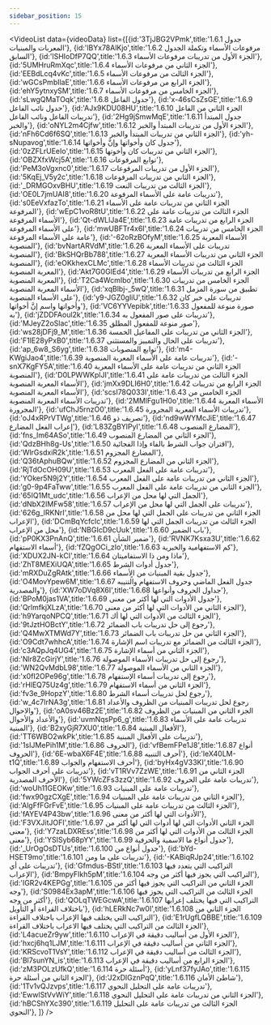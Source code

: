 ```yaml
---
sidebar_position: 15
---
```


<VideoList data={videoData} list={[{id:'3TjJBG2VPmk',title:'1.6.1 جدول المعربات والمبنيات'},
{id:'lBYx78AlKjo',title:'1.6.2 مرفوعات الأسماء وتكملة الجدول السابق'},
{id:'lSHIoDfP7QQ',title:'1.6.3 الجزء الأول من تدريبات مرفوعات الأسماء'},
{id:'5UMHruRmXqc',title:'1.6.4 الجزء الثاني من مرفوعات الأسماء'},
{id:'EEBdLcq4vKc',title:'1.6.5 الجزء الثالث من مرفوعات الأسماء'},
{id:'wGCsPmbIlaE',title:'1.6.6 الجزء الرابع من مرفوعات الأسماء'},
{id:'ehY5ytnxySM',title:'1.6.7 الجزء الخامس من مرفوعات الأسماء'},
{id:'sLwgQMaTOqk',title:'1.6.8 جدول الفاعل'},
{id:'x-46sCsZsGE',title:'1.6.9 حدول نائب الفاعل'},
{id:'AJx9KDU08HU',title:'1.6.10 الجزء الثاني من الفاعل تدريبات الفاعل ونائب الفاعل'},
{id:'2Hg9jSmwMqE',title:'1.6.11 جدول المبتدأ والخبر'},
{id:'oNYL2m4Cjfw',title:'1.6.12 الجزء الأول من تدريبات المبتدأ والخبر'},
{id:'nFh6Cd6f6SQ',title:'1.6.13 الجزء الثاني من تدريبات المبتدأ والخبر'},
{id:'yh-sNupavog',title:'1.6.14 جدول كان وأخواتها وإنَّ وأخواتها'},
{id:'0zZFLrUEeIo',title:'1.6.15 الجزء الثاني من تدريبات كان وأخوتها'},
{id:'OBZXfxWcj5A',title:'1.6.16 توابع المرفوعات'},
{id:'PeM3oVgxnc0',title:'1.6.17 الجزء الأول من تدريبات المرفوعات'},
{id:'5KqEj_V5y2c',title:'1.6.18 الجزء الثاني من تدريبات المرفوعات'},
{id:'_DRMGOxvBHU',title:'1.6.19 الجزء الثالث من تدريبات النعت'},
{id:'OE0L7jmUAI8',title:'1.6.20 تدريبات عامة على الأسماء المرفوعة'},
{id:'s0EeVxfazTo',title:'1.6.21 الجزء الثاني من تدريبات عامة على الأسماء المرفوعة'},
{id:'wEpC1voR8tU',title:'1.6.22 الجزء الثالث من تدريبات عامة على الأسماء المرفوعة'},
{id:'Qt-dWLlJa4E',title:'1.6.23 الجزء الرابع من تدريبات عامة على الأسماء المرفوعة'},
{id:'mwUBFTr4x6I',title:'1.6.24 الجزء الخامس من تدريبات عامة على الأسماء المرفوعة'},
{id:'-62oRzBOfyM',title:'1.6.25 الأسماء المعربة المنصوبة'},
{id:'bvNartARVdM',title:'1.6.26 تدريبات على الأسماء المعربة المنصوبة'},
{id:'BkSHQrBb788',title:'1.6.27 الجزء الثاني من تدريبات الأسماء المعربة المنصوبة'},
{id:'eOKkhexCLMc',title:'1.6.28 الجزء الثالث من تدريبات الأسماء المعربة المنصوبة'},
{id:'Akt7G0GIEd4',title:'1.6.29 الجزء الرابع من تدريبات الأسماء المعربة المنصوبة'},
{id:'T2Ca4WcmIbo',title:'1.6.30 الجزء الخامس من تدريبات الأسماء المعربة المنصوبة'},
{id:'xqBlbj-_5wQ',title:'1.6.31 تطبيق من سورة المزمل على الأسماء المنصوبة'},
{id:'y9-JGZ0gliU',title:'1.6.32 تدريبات على خبر كان وأخواتها واسم إنَّ أخواتها'},
{id:'VC6YYVepibk',title:'1.6.33 صورة منوعة للمفعول به'},
{id:'jZDDFAoul2k',title:'1.6.34 تدريبات على صور المفعول به'},
{id:'MJeyZ2oSlac',title:'1.6.35 صور منوعة للمفعول المطلق'},
{id:'ws28jDFj9_M',title:'1.6.36 الجزء الثاني من تدريبات على المفاعيل الخمسة'},
{id:'F1lE28yPxB0',title:'1.6.37 تدريبات على الحال والتمييز والمستثنى'},
{id:'ap_6w8_S6yg',title:'1.6.38 توابع المنصوبات'},
{id:'m4-KWgiJao4',title:'1.6.39 تدريبات عامة على الأسماء المعربة المنصوبة'},
{id:'-snX7KgFY5A',title:'1.6.40 الجزء الثاني من تدريبات عامة على الأسماء المعربة المنصوبة'},
{id:'D0LPWWKplJI',title:'1.6.41 الجزء الثالث من تدريبات عامة على الأسماء المعربة المنصوبة'},
{id:'jmXx9DLI6H0',title:'1.6.42 الجزء الرابع من تدريبات الأسماء المعربة المنصوبة'},
{id:'scsI78Q033I',title:'1.6.43 الجزء الخامس من تدريبات الأسماء المعربة المنصوبة'},
{id:'2MMlFgu1H0o',title:'1.6.44 الأسماء المعربة المجرورة'},
{id:'ufChJ5rnzO0',title:'1.6.45 تدريبات الأسماء المعربة المجرورة'},
{id:'oJ4xRPrVTWg',title:'1.6.46 تصريف ذو'},
{id:'nd9wWYMcJiE',title:'1.6.47 إعراب الفعل المضارع'},
{id:'L83ZgBYlPyI',title:'1.6.48 المضارع المنصوب'},
{id:'fns_lm64ASo',title:'1.6.49 الجزء الثاني من المضارع المنصوب'},
{id:'QdzBHh8g-Us',title:'1.6.50 اقتران جواب الشرط بالفاء وإذا الفجائية'},
{id:'WlrGsdxiR2k',title:'1.6.51 المضارع المجزوم'},
{id:'Q36tAphuBQw',title:'1.6.52 الجزء الثاني من المضارع المجزوم'},
{id:'RjTdOcOH09U',title:'1.6.53 تدريبات عامة على الفعل المعرب'},
{id:'YOker5N9j2Y',title:'1.6.54 الجزء الثاني من تدريبات عامة على الفعل المعرب'},
{id:'g0-9p4FaTww',title:'1.6.55 الجزء الثاني من تدريبات عامة على الفعل المعرب'},
{id:'65IQ1Mt_udc',title:'1.6.56 الجمل التي لها محل من الإعراب'},
{id:'dNbX2IMFw58',title:'1.6.57 تدريبات على الجمل التي لها محل من الإعراب'},
{id:'626g_lRKNrI',title:'1.6.58 الجزء الثاني من تدريبات على الجمل التي لها محل من الإعراب'},
{id:'DCmBqYcfclc',title:'1.6.59 الجزء الثالث من تدريبات الجمل التي لها محل من الإعراب'},
{id:'NBGIcD9cUuk',title:'1.6.60 باب الضمير'},
{id:'pP0KX3PnAnQ',title:'1.6.61 ضمير الشأن'},
{id:'RVNK7Ksxa3U',title:'1.6.62 أسماء الاستفهام'},
{id:'fZQgOCi_zIo',title:'1.6.63 كم الاستفهامية والخبرية'},
{id:'XDUX2JN-kCI',title:'1.6.64 ماذا ومن ذا الاستفاميتان'},
{id:'ZhT8MEXiUQA',title:'1.6.65 جدول أدوات الشرط'},
{id:'mRXDuZgRAtk',title:'1.6.66 جدول بقية المبنيات من الٍأسماء'},
{id:'O4MovYpew6M',title:'1.6.67 جدول  الفعل الماضي وحروف الاستفهام والتنيبه والمصدرية'},
{id:'XW7oDVq8X6I',title:'1.6.68 جداول الحروف وأنواعها'},
{id:'BPoM0jas1VA',title:'1.6.69 جدول الأدوات التي لها أكثر من معنى'},
{id:'QrlmfkjXLzA',title:'1.6.70 الجزء الثاني من الأدوات التي لها أكثر من معنى'},
{id:'h9YarqoNPCQ',title:'1.6.71 الجزء الثالث من الأدوات التي لها أك'},
{id:'9tJztHOBctY',title:'1.6.72 رجوع إلى حل تدريبات باب الضمائر'},
{id:'Q4MwXTMWd7Y',title:'1.6.73 الجزء الثاني من حل تدريبات باب الضمائر'},
{id:'O9Cdt7whhcA',title:'1.6.74 الجزء الثالث من الضمائر مع تدريبات اسم الإشارة'},
{id:'c3AQpJq4UG4',title:'1.6.75 الجزء الثاني من أسماء الإشارة'},
{id:'Nlr8ZcGirjY',title:'1.6.76 رجوع إلى حل تدريبات الأسماء الموصولة'},
{id:'WN2QvMdbL98',title:'1.6.77 الجزء الثاني من الأسماء الموصولة'},
{id:'x0fI2OPe96g',title:'1.6.78 رجوع إلى تدريبات أسماء الإستفهام'},
{id:'rHlEQ75Uz4g',title:'1.6.79 الجزء الثاني من أسماء الاستفهام'},
{id:'fv3e_9HopzY',title:'1.6.80 رجوع لحل تدريبات أسماء الشرط'},
{id:'w_4c7IrNA3g',title:'1.6.81 رجوع لحل تدريبات المبنيات من الظروف والأعداد والاحوال'},
{id:'oA0sv46Bz2E',title:'1.6.82 الجزء الثاني من المبنيات من الظروف والأعداد والأحوال'},
{id:'uvmNqsPp6_g',title:'1.6.83 تدريبات عامة على الأسماء المبنية'},
{id:'B2xyGjR7XU0',title:'1.6.84 الأفعال المبنية'},
{id:'TT6WBO2wkPk',title:'1.6.85 تدريبات على الأفعال المبنية'},
{id:'1sIJMePih1M',title:'1.6.86 الحروف'},
{id:'vfBemFPe1J8',title:'1.6.87 أنواع الحروف'},
{id:'6E-wbaX6F4E',title:'1.6.88 أحرف التنبيه'},
{id:'leX40LM-t1Q',title:'1.6.89 أحرف الاستفهام والجواب'},
{id:'byHx4gV33KI',title:'1.6.90 تدريبات على أحرف الجواب'},
{id:'vT1RVv7ZzWE',title:'1.6.91 الجزء الثاني من الأحرف المصدرية'},
{id:'5YWcZFs3zzQ',title:'1.6.92 تدريبات عامة على الحروف'},
{id:'woUh11GEOKw',title:'1.6.93 تدريبات عامة على المبنيات'},
{id:'fwx90gzCXgE',title:'1.6.94 الجزء الثاني من تدريبات عامة على المبنيات'},
{id:'AlgFfFGrFvE',title:'1.6.95 الجزء الثالث من تدريبات عامة على المبنيات'},
{id:'fAYEV4P43bw',title:'1.6.96 الأدوات التي لها أكثر من معنى'},
{id:'F3VXJitJOFI',title:'1.6.97 الجزء الثاني  الأدوات التي لها أدوات التي لها أكثر من معنى'},
{id:'Y7zaLDXREss',title:'1.6.98 الجزء الثالث من الأدوات التي لها أكثر من معنى'},
{id:'YSISyb68pYY',title:'1.6.99 جدول أنواع ما الاسمية والحرفية'},
{id:'_UrOgOsDTUs',title:'1.6.100 جدول أنواع من'},
{id:'bYd-HSET9mo',title:'1.6.101 تدريبات على ما ومن'},
{id:'-KABiqRJp24',title:'1.6.102 تدريبات على أي'},
{id:'Gfmdus-BStI',title:'1.6.103 التراكيب التي يتعدد فيها الإعراب'},
{id:'BmpyFIkh5pM',title:'1.6.104 التراكيب التي يجوز فيها أكثر من وجه'},
{id:'IGR2v4KEPGg',title:'1.6.105 الجزء الثاني من التراكيب التي يجوز فيها أكثر من وجه'},
{id:'S0984Ex3apM',title:'1.6.106 الجزء الثالث من التراكيب التي يجوز فيها أكثر من وجه'},
{id:'QOLqTWEGcwA',title:'1.6.107 التراكيب التي فيها يختلف إعرابها باختلاف القراءة أو التأويل'},
{id:'hLERkNc7w0I',title:'1.6.108 الجزء الثاني من التراكيب التي يختلف فيها الإعراب باختلاف القراءة'},
{id:'E1rUgfLQBBE',title:'1.6.109 الجزء الثالث من التراكيب التي يختلف فيها الاعراب باختلاف القراءة'},
{id:'L4acueZr9yw',title:'1.6.110 الجزء الأول من أساليب دقيقة في الإعراب'},
{id:'hxcj6hq1LJM',title:'1.6.111 الجزء الثاني من أساليب دقيقة في الإعراب'},
{id:'KRScvoT1VsY',title:'1.6.112 الجزء الثالث من أساليب دقيقة في الإعراب'},
{id:'Bl7sunYN_is',title:'1.6.113 الجزء الرابع من أساليب دقيقة في الإعراب'},
{id:'zM3POLzUfkQ',title:'1.6.114 أسئلة حرة'},
{id:'yLnf37fyJAo',title:'1.6.115 الجزء الثاني من أسئلة حرة'},
{id:'J2xDlGznPqQ',title:'1.6.116 شاطئ الأمان'},
{id:'1Tv1vQJzvps',title:'1.6.117 تدريبات عامة على التحليل النحوي'},
{id:'EwwlStVvWiY',title:'1.6.118 الجزء الثاني من تدريبات عامة على التحليل النحوي'},
{id:'hBCShYXc390',title:'1.6.119 الجزء الثالث من تدريبات عامة على التحليل النحوي'},
]}
/>
